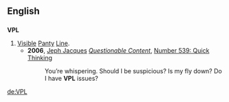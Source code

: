 ==English==

==={{initialism}}===
'''VPL'''

# [[visible|Visible]] [[panty|Panty]] [[line|Line]].
#* '''2006''', [[w:Jeph Jacques|Jeph Jacques]] ''[[w:Questionable Content|Questionable Content]]'', [http://www.questionablecontent.net/view.php?comic=539 Number 539: Quick Thinking]
#*: You’re whispering.  Should I be suspicious?  Is my fly down?  Do I have '''VPL''' issues?

[[de:VPL]]